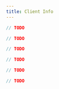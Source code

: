 ```yaml
---
title: Client Info
---
```






<!-- embedme info-version.beacon.ts -->

```ts
// TODO
```

<!-- embedme info-version.taquito.ts -->

```ts
// TODO
```





<!-- embedme info-client.beacon.ts -->

```ts
// TODO
```

<!-- embedme info-client.taquito.ts -->

```ts
// TODO
```





<!-- embedme info-connection.beacon.ts -->

```ts
// TODO
```

<!-- embedme info-connection.taquito.ts -->

```ts
// TODO
```



